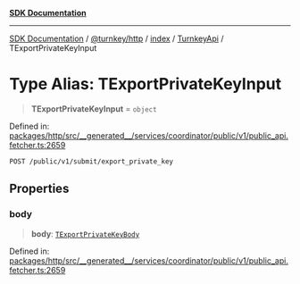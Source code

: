 [**SDK Documentation**](../../../../../../README.mdx)

***

[SDK Documentation](../../../../../../packages.mdx) / [@turnkey/http](../../../../README.mdx) / [index](../../../README.mdx) / [TurnkeyApi](../README.mdx) / TExportPrivateKeyInput

# Type Alias: TExportPrivateKeyInput

> **TExportPrivateKeyInput** = `object`

Defined in: [packages/http/src/\_\_generated\_\_/services/coordinator/public/v1/public\_api.fetcher.ts:2659](https://github.com/tkhq/sdk/blob/078f5423e923fbd1d7fd39440402d7f01d09c3d0/packages/http/src/__generated__/services/coordinator/public/v1/public_api.fetcher.ts#L2659)

`POST /public/v1/submit/export_private_key`

## Properties

### body

> **body**: [`TExportPrivateKeyBody`](TExportPrivateKeyBody.mdx)

Defined in: [packages/http/src/\_\_generated\_\_/services/coordinator/public/v1/public\_api.fetcher.ts:2659](https://github.com/tkhq/sdk/blob/078f5423e923fbd1d7fd39440402d7f01d09c3d0/packages/http/src/__generated__/services/coordinator/public/v1/public_api.fetcher.ts#L2659)
